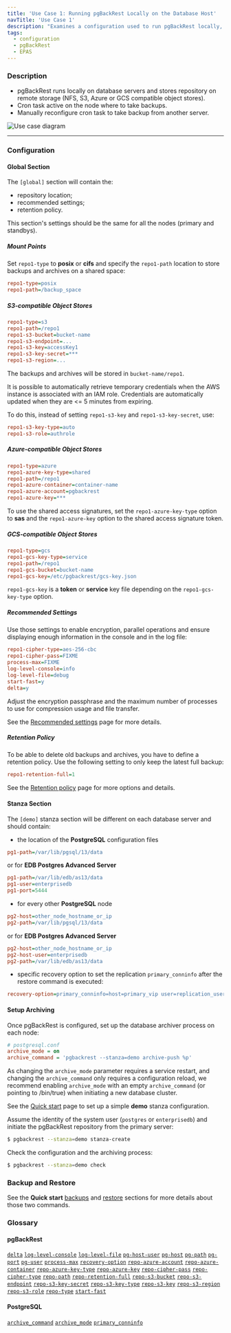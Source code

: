 ```yaml
---
title: 'Use Case 1: Running pgBackRest Locally on the Database Host'
navTitle: 'Use Case 1'
description: "Examines a configuration used to run pgBackRest locally, on the database host"
tags:
  - configuration
  - pgBackRest
  - EPAS
---
```


### Description

* pgBackRest runs locally on database servers and stores repository on remote storage (NFS, S3, Azure or GCS compatible object stores).
* Cron task active on the node where to take backups.
* Manually reconfigure cron task to take backup from another server.

![Use case diagram](images/use_case_1-01.png)

---

### Configuration

#### Global Section

The `[global]` section will contain the:
* repository location;
* recommended settings;
* retention policy.

This section's settings should be the same for all the nodes (primary and standbys).

##### Mount Points

Set `repo1-type` to **posix** or **cifs** and specify the `repo1-path` location to store backups and archives on a shared space:

```ini
repo1-type=posix
repo1-path=/backup_space
```

##### S3-compatible Object Stores

```ini
repo1-type=s3
repo1-path=/repo1
repo1-s3-bucket=bucket-name
repo1-s3-endpoint=...
repo1-s3-key=accessKey1
repo1-s3-key-secret=***
repo1-s3-region=...
```

The backups and archives will be stored in `bucket-name/repo1`.

It is possible to automatically retrieve temporary credentials when the AWS instance is associated with an IAM role. Credentials are automatically updated when they are <= 5 minutes from expiring.

To do this, instead of setting `repo1-s3-key` and `repo1-s3-key-secret`, use:

```ini
repo1-s3-key-type=auto
repo1-s3-role=authrole
```

##### Azure-compatible Object Stores

```ini
repo1-type=azure
repo1-azure-key-type=shared
repo1-path=/repo1
repo1-azure-container=container-name
repo1-azure-account=pgbackrest
repo1-azure-key=***
```

To use the shared access signatures, set the `repo1-azure-key-type` option to **sas** and the `repo1-azure-key` option to the shared access signature token.

##### GCS-compatible Object Stores

```ini
repo1-type=gcs
repo1-gcs-key-type=service
repo1-path=/repo1
repo1-gcs-bucket=bucket-name
repo1-gcs-key=/etc/pgbackrest/gcs-key.json
```

`repo1-gcs-key` is a **token** or **service** key file depending on the `repo1-gcs-key-type` option.

##### Recommended Settings

Use those settings to enable encryption, parallel operations and ensure displaying enough information in the console and in the log file:

```ini
repo1-cipher-type=aes-256-cbc
repo1-cipher-pass=FIXME
process-max=FIXME
log-level-console=info
log-level-file=debug
start-fast=y
delta=y
```

Adjust the encryption passphrase and the maximum number of processes to use for compression usage and file transfer.

See the [Recommended settings](04-recommended_settings) page for more details.

##### Retention Policy

To be able to delete old backups and archives, you have to define a retention policy. Use the following setting to only keep the latest full backup:

```ini
repo1-retention-full=1
```

See the [Retention policy](05-retention_policy) page for more options and details.

#### Stanza Section

The `[demo]` stanza section will be different on each database server and should contain:

* the location of the **PostgreSQL** configuration files

```ini
pg1-path=/var/lib/pgsql/13/data
```

or for **EDB Postgres Advanced Server**

```ini
pg1-path=/var/lib/edb/as13/data
pg1-user=enterprisedb
pg1-port=5444
```

* for every other **PostgreSQL** node

```ini
pg2-host=other_node_hostname_or_ip
pg2-path=/var/lib/pgsql/13/data
```

or for **EDB Postgres Advanced Server**

```ini
pg2-host=other_node_hostname_or_ip
pg2-host-user=enterprisedb
pg2-path=/var/lib/edb/as13/data
```

* specific recovery option to set the replication `primary_conninfo` after the restore command is executed:

```ini
recovery-option=primary_conninfo=host=primary_vip user=replication_user ...
```

#### Setup Archiving

Once pgBackRest is configured, set up the database archiver process on each node:

```ini
# postgresql.conf
archive_mode = on
archive_command = 'pgbackrest --stanza=demo archive-push %p'
```

As changing the `archive_mode` parameter requires a service restart, and changing the `archive_command` only requires a configuration reload, we recommend enabling `archive_mode` with an empty `archive_command` (or pointing to /bin/true) when initiating a new database cluster.

See the [Quick start](03-quick_start) page to set up a simple **demo** stanza configuration.

Assume the identity of the system user (`postgres` or `enterprisedb`) and initiate the pgBackRest repository from the primary server:

```bash
$ pgbackrest --stanza=demo stanza-create
```

Check the configuration and the archiving process:

```bash
$ pgbackrest --stanza=demo check
```

### Backup and Restore

See the **Quick start** [backups](03-quick_start#backups) and [restore](03-quick_start#restore) sections for more details about those two commands.

### Glossary

#### pgBackRest

[`delta`](https://pgbackrest.org/configuration.html#section-general/option-delta)
[`log-level-console`](https://pgbackrest.org/configuration.html#section-log/option-log-level-console)
[`log-level-file`](https://pgbackrest.org/configuration.html#section-log/option-log-level-file)
[`pg-host-user`](https://pgbackrest.org/configuration.html#section-stanza/option-pg-host-user)
[`pg-host`](https://pgbackrest.org/configuration.html#section-stanza/option-pg-host)
[`pg-path`](https://pgbackrest.org/configuration.html#section-stanza/option-pg-path)
[`pg-port`](https://pgbackrest.org/configuration.html#section-stanza/option-pg-port)
[`pg-user`](https://pgbackrest.org/configuration.html#section-stanza/option-pg-user)
[`process-max`](https://pgbackrest.org/configuration.html#section-general/option-process-max)
[`recovery-option`](https://pgbackrest.org/configuration.html#section-restore/option-recovery-option)
[`repo-azure-account`](https://pgbackrest.org/configuration.html#section-repository/option-repo-azure-account)
[`repo-azure-container`](https://pgbackrest.org/configuration.html#section-repository/option-repo-azure-container)
[`repo-azure-key-type`](https://pgbackrest.org/configuration.html#section-repository/option-repo-azure-key-type)
[`repo-azure-key`](https://pgbackrest.org/configuration.html#section-repository/option-repo-azure-key)
[`repo-cipher-pass`](https://pgbackrest.org/configuration.html#section-repository/option-repo-cipher-pass)
[`repo-cipher-type`](https://pgbackrest.org/configuration.html#section-repository/option-repo-cipher-type)
[`repo-path`](https://pgbackrest.org/configuration.html#section-repository/option-repo-path)
[`repo-retention-full`](https://pgbackrest.org/configuration.html#section-repository/option-repo-retention-full)
[`repo-s3-bucket`](https://pgbackrest.org/configuration.html#section-repository/option-repo-s3-bucket)
[`repo-s3-endpoint`](https://pgbackrest.org/configuration.html#section-repository/option-repo-s3-endpoint)
[`repo-s3-key-secret`](https://pgbackrest.org/configuration.html#section-repository/option-repo-s3-key-secret)
[`repo-s3-key-type`](https://pgbackrest.org/configuration.html#section-repository/option-repo-s3-key-type)
[`repo-s3-key`](https://pgbackrest.org/configuration.html#section-repository/option-repo-s3-key)
[`repo-s3-region`](https://pgbackrest.org/configuration.html#section-repository/option-repo-s3-region)
[`repo-s3-role`](https://pgbackrest.org/configuration.html#section-repository/option-repo-s3-role)
[`repo-type`](https://pgbackrest.org/configuration.html#section-repository/option-repo-type)
[`start-fast`](https://pgbackrest.org/configuration.html#section-backup/option-start-fast)

#### PostgreSQL

[`archive_command`](https://www.postgresql.org/docs/current/runtime-config-wal.html#GUC-ARCHIVE-COMMAND)
[`archive_mode`](https://www.postgresql.org/docs/current/runtime-config-wal.html#GUC-ARCHIVE-MODE)
[`primary_conninfo`](https://www.postgresql.org/docs/current/runtime-config-replication.html#GUC-PRIMARY-CONNINFO)
